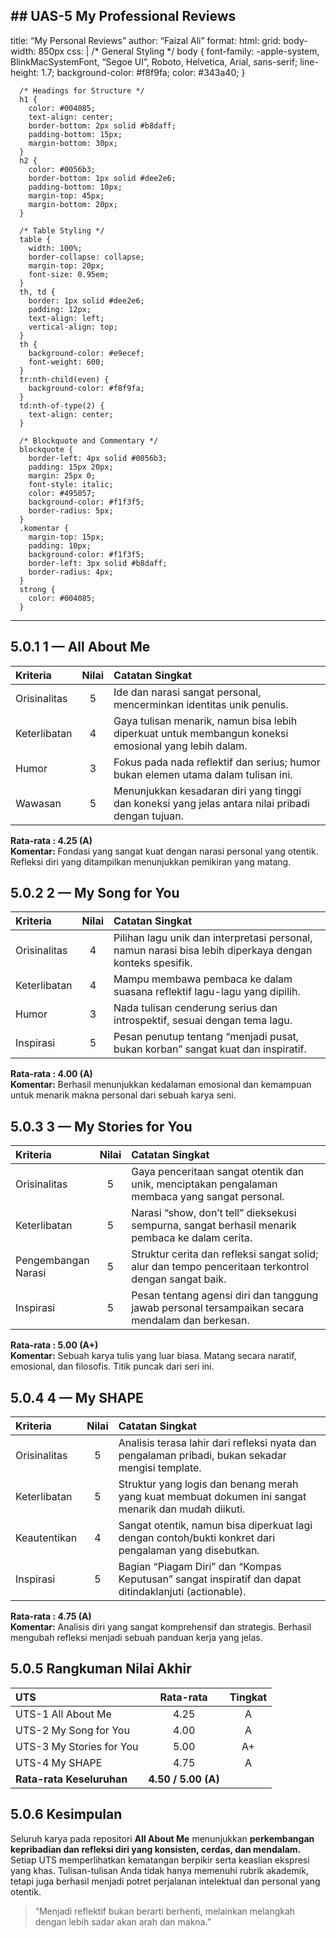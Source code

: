 ## UAS-5 My Professional Reviews
---
title: "My Personal Reviews"
author: "Faizal Ali"
format:
  html:
    grid:
      body-width: 850px
    css: |
      /* General Styling */
      body {
        font-family: -apple-system, BlinkMacSystemFont, "Segoe UI", Roboto, Helvetica, Arial, sans-serif;
        line-height: 1.7;
        background-color: #f8f9fa;
        color: #343a40;
      }

      /* Headings for Structure */
      h1 {
        color: #004085;
        text-align: center;
        border-bottom: 2px solid #b8daff;
        padding-bottom: 15px;
        margin-bottom: 30px;
      }
      h2 {
        color: #0056b3;
        border-bottom: 1px solid #dee2e6;
        padding-bottom: 10px;
        margin-top: 45px;
        margin-bottom: 20px;
      }

      /* Table Styling */
      table {
        width: 100%;
        border-collapse: collapse;
        margin-top: 20px;
        font-size: 0.95em;
      }
      th, td {
        border: 1px solid #dee2e6;
        padding: 12px;
        text-align: left;
        vertical-align: top;
      }
      th {
        background-color: #e9ecef;
        font-weight: 600;
      }
      tr:nth-child(even) {
        background-color: #f8f9fa;
      }
      td:nth-of-type(2) {
        text-align: center;
      }
      
      /* Blockquote and Commentary */
      blockquote {
        border-left: 4px solid #0056b3;
        padding: 15px 20px;
        margin: 25px 0;
        font-style: italic;
        color: #495057;
        background-color: #f1f3f5;
        border-radius: 5px;
      }
      .komentar {
        margin-top: 15px;
        padding: 10px;
        background-color: #f1f3f5;
        border-left: 3px solid #b8daff;
        border-radius: 4px;
      }
      strong {
        color: #004085;
      }
---

## 5.0.1 1 — All About Me

| Kriteria      | Nilai | Catatan Singkat                                                               |
| :------------ | :---: | :---------------------------------------------------------------------------- |
| Orisinalitas  |   5   | Ide dan narasi sangat personal, mencerminkan identitas unik penulis.          |
| Keterlibatan  |   4   | Gaya tulisan menarik, namun bisa lebih diperkuat untuk membangun koneksi emosional yang lebih dalam. |
| Humor         |   3   | Fokus pada nada reflektif dan serius; humor bukan elemen utama dalam tulisan ini. |
| Wawasan       |   5   | Menunjukkan kesadaran diri yang tinggi dan koneksi yang jelas antara nilai pribadi dengan tujuan. |

<div class="komentar">
<strong>Rata-rata : 4.25 (A)</strong><br>
<strong>Komentar:</strong> Fondasi yang sangat kuat dengan narasi personal yang otentik. Refleksi diri yang ditampilkan menunjukkan pemikiran yang matang.
</div>

## 5.0.2 2 — My Song for You

| Kriteria      | Nilai | Catatan Singkat                                                               |
| :------------ | :---: | :---------------------------------------------------------------------------- |
| Orisinalitas  |   4   | Pilihan lagu unik dan interpretasi personal, namun narasi bisa lebih diperkaya dengan konteks spesifik. |
| Keterlibatan  |   4   | Mampu membawa pembaca ke dalam suasana reflektif lagu-lagu yang dipilih.      |
| Humor         |   3   | Nada tulisan cenderung serius dan introspektif, sesuai dengan tema lagu.       |
| Inspirasi     |   5   | Pesan penutup tentang “menjadi pusat, bukan korban” sangat kuat dan inspiratif. |

<div class="komentar">
<strong>Rata-rata : 4.00 (A)</strong><br>
<strong>Komentar:</strong> Berhasil menunjukkan kedalaman emosional dan kemampuan untuk menarik makna personal dari sebuah karya seni.
</div>

## 5.0.3 3 — My Stories for You

| Kriteria            | Nilai | Catatan Singkat                                                                   |
| :------------------ | :---: | :-------------------------------------------------------------------------------- |
| Orisinalitas        |   5   | Gaya penceritaan sangat otentik dan unik, menciptakan pengalaman membaca yang sangat personal. |
| Keterlibatan        |   5   | Narasi “show, don’t tell” dieksekusi sempurna, sangat berhasil menarik pembaca ke dalam cerita. |
| Pengembangan Narasi |   5   | Struktur cerita dan refleksi sangat solid; alur dan tempo penceritaan terkontrol dengan sangat baik. |
| Inspirasi           |   5   | Pesan tentang agensi diri dan tanggung jawab personal tersampaikan secara mendalam dan berkesan. |

<div class="komentar">
<strong>Rata-rata : 5.00 (A+)</strong><br>
<strong>Komentar:</strong> Sebuah karya tulis yang luar biasa. Matang secara naratif, emosional, dan filosofis. Titik puncak dari seri ini.
</div>

## 5.0.4 4 — My SHAPE

| Kriteria       | Nilai | Catatan Singkat                                                                     |
| :------------- | :---: | :---------------------------------------------------------------------------------- |
| Orisinalitas   |   5   | Analisis terasa lahir dari refleksi nyata dan pengalaman pribadi, bukan sekadar mengisi template. |
| Keterlibatan   |   5   | Struktur yang logis dan benang merah yang kuat membuat dokumen ini sangat menarik dan mudah diikuti. |
| Keautentikan   |   4   | Sangat otentik, namun bisa diperkuat lagi dengan contoh/bukti konkret dari pengalaman yang disebutkan. |
| Inspirasi      |   5   | Bagian “Piagam Diri” dan “Kompas Keputusan” sangat inspiratif dan dapat ditindaklanjuti (actionable). |

<div class="komentar">
<strong>Rata-rata : 4.75 (A)</strong><br>
<strong>Komentar:</strong> Analisis diri yang sangat komprehensif dan strategis. Berhasil mengubah refleksi menjadi sebuah panduan kerja yang jelas.
</div>

## 5.0.5 Rangkuman Nilai Akhir

| UTS                       | Rata-rata | Tingkat |
| :------------------------ | :-------: | :-----: |
| UTS-1 All About Me        |   4.25    |    A    |
| UTS-2 My Song for You     |   4.00    |    A    |
| UTS-3 My Stories for You  |   5.00    |   A+    |
| UTS-4 My SHAPE            |   4.75    |    A    |
| **Rata-rata Keseluruhan** | **4.50 / 5.00 (A)** |         |

## 5.0.6 Kesimpulan

Seluruh karya pada repositori **All About Me** menunjukkan **perkembangan kepribadian dan refleksi diri yang konsisten, cerdas, dan mendalam.** Setiap UTS memperlihatkan kematangan berpikir serta keaslian ekspresi yang khas. Tulisan-tulisan Anda tidak hanya memenuhi rubrik akademik, tetapi juga berhasil menjadi potret perjalanan intelektual dan personal yang otentik.

> “Menjadi reflektif bukan berarti berhenti, melainkan melangkah dengan lebih sadar akan arah dan makna.”

